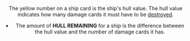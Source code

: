 <Header title="hull" />

The yellow number on a ship card is the ship's hull value. The
hull value indicates how many damage cards it must have to be
[destroyed](/article/Destoryed).

<ImgCenter alt="Hull" src="/images/Hull.webp" />
<TextCenter
  text="Hull Value on
a Ship Card"
/>

- The amount of **HULL REMAINING** for a ship is the difference
  between the hull value and the number of damage cards it has.
